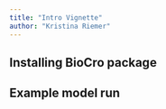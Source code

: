 ```yaml
---
title: "Intro Vignette"
author: "Kristina Riemer"
---
```


## Installing BioCro package

## Example model run

